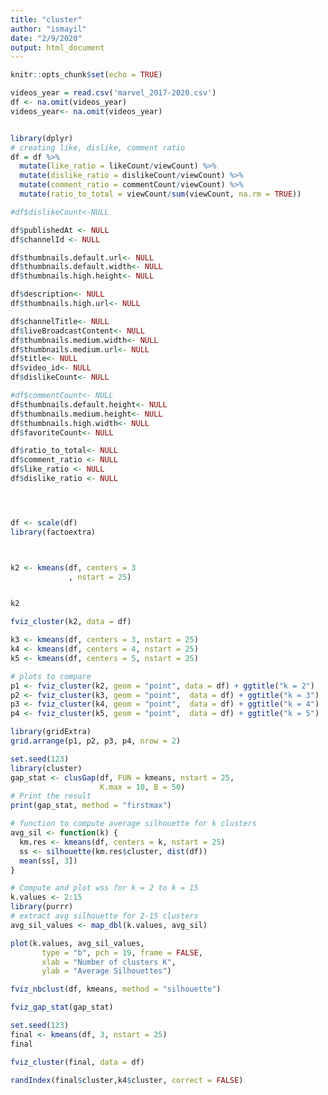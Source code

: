 ```yaml
---
title: "cluster"
author: "ismayil"
date: "2/9/2020"
output: html_document
---
```



```r
knitr::opts_chunk$set(echo = TRUE)
```

```r
videos_year = read.csv('marvel_2017-2020.csv')
df <- na.omit(videos_year)
videos_year<- na.omit(videos_year)


library(dplyr)
# creating like, dislike, comment ratio
df = df %>%
  mutate(like_ratio = likeCount/viewCount) %>% 
  mutate(dislike_ratio = dislikeCount/viewCount) %>%
  mutate(comment_ratio = commentCount/viewCount) %>% 
  mutate(ratio_to_total = viewCount/sum(viewCount, na.rm = TRUE))

#df$dislikeCount<-NULL

df$publishedAt <- NULL
df$channelId <- NULL

df$thumbnails.default.url<- NULL
df$thumbnails.default.width<- NULL
df$thumbnails.high.height<- NULL

df$description<- NULL
df$thumbnails.high.url<- NULL

df$channelTitle<- NULL
df$liveBroadcastContent<- NULL
df$thumbnails.medium.width<- NULL
df$thumbnails.medium.url<- NULL
df$title<- NULL
df$video_id<- NULL
df$dislikeCount<- NULL

#df$commentCount<- NULL
df$thumbnails.default.height<- NULL
df$thumbnails.medium.height<- NULL
df$thumbnails.high.width<- NULL
df$favoriteCount<- NULL

df$ratio_to_total<- NULL
df$comment_ratio <- NULL
df$like_ratio <- NULL
df$dislike_ratio <- NULL





```


```r
df <- scale(df)
library(factoextra)



k2 <- kmeans(df, centers = 3
             , nstart = 25)


k2

```

```r
fviz_cluster(k2, data = df)

```


```r
k3 <- kmeans(df, centers = 3, nstart = 25)
k4 <- kmeans(df, centers = 4, nstart = 25)
k5 <- kmeans(df, centers = 5, nstart = 25)

# plots to compare
p1 <- fviz_cluster(k2, geom = "point", data = df) + ggtitle("k = 2")
p2 <- fviz_cluster(k3, geom = "point",  data = df) + ggtitle("k = 3")
p3 <- fviz_cluster(k4, geom = "point",  data = df) + ggtitle("k = 4")
p4 <- fviz_cluster(k5, geom = "point",  data = df) + ggtitle("k = 5")

library(gridExtra)
grid.arrange(p1, p2, p3, p4, nrow = 2)
```
```r
set.seed(123)
library(cluster)
gap_stat <- clusGap(df, FUN = kmeans, nstart = 25,
                    K.max = 10, B = 50)
# Print the result
print(gap_stat, method = "firstmax")
```
```r
# function to compute average silhouette for k clusters
avg_sil <- function(k) {
  km.res <- kmeans(df, centers = k, nstart = 25)
  ss <- silhouette(km.res$cluster, dist(df))
  mean(ss[, 3])
}

# Compute and plot wss for k = 2 to k = 15
k.values <- 2:15
library(purrr)
# extract avg silhouette for 2-15 clusters
avg_sil_values <- map_dbl(k.values, avg_sil)

plot(k.values, avg_sil_values,
       type = "b", pch = 19, frame = FALSE, 
       xlab = "Number of clusters K",
       ylab = "Average Silhouettes")
```
```r
fviz_nbclust(df, kmeans, method = "silhouette")
```


```r
fviz_gap_stat(gap_stat)
```
```r
set.seed(123)
final <- kmeans(df, 3, nstart = 25)
final

```
```r
fviz_cluster(final, data = df)
```

```r





randIndex(final$cluster,k4$cluster, correct = FALSE)

```
